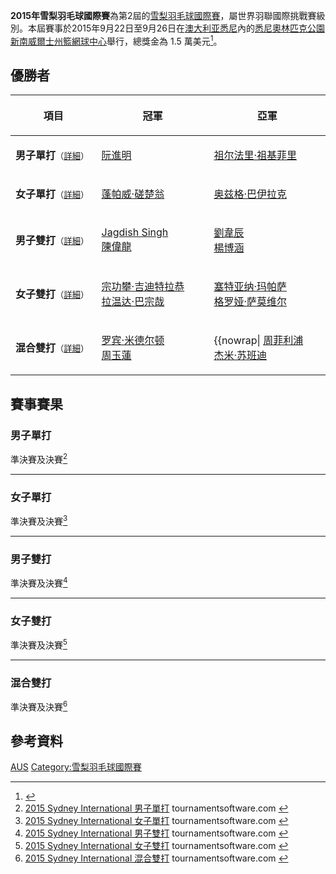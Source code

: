 {{noteTA|G1=Badminton
|1=zh-cn:悉尼;zh-hk:雪梨;zh-tw:雪梨;}}
{{infobox badminton event
|name           = 2015年悉尼羽毛球國際賽
|image          = 
|size           = 
|caption        =
|dates          = 2015年9月22日－9月26日
|number_edition = 第2屆
|level          = 4A
|prize_money    = 1.5 萬美元
|location       = {{AUS}}[[悉尼|悉尼]]
|venue          = [[悉尼奧林匹克公園|悉尼奧林匹克公園]]<br/>[[新南威爾士州籃網球中心|新南威爾士州籃網球中心]]
|previous       = 2014年雪梨羽毛球國際賽 
|next           = 2016年雪梨羽毛球國際賽
}}
'''2015年雪梨羽毛球國際賽'''為第2屆的[[雪梨羽毛球國際賽|雪梨羽毛球國際賽]]，屬世界羽聯國際挑戰賽級別。本屆賽事於2015年9月22日至9月26日在[[澳大利亚|澳大利亚]][[悉尼|悉尼]]內的[[悉尼奧林匹克公園|悉尼奧林匹克公園]][[新南威爾士州籃網球中心|新南威爾士州籃網球中心]]舉行，總獎金為 1.5 萬美元<ref>{{cite web|title=Tournament Prospectus -  2015 SYDNEY INTERNATIONAL CHALLENGE|url=http://www.bwfbadminton.org/file.aspx?id=641042&dl=1|publisher=BWF|accessdate=2015-09-24|archive-date=2015-09-25|archive-url=https://web.archive.org/web/20150925100950/http://www.bwfbadminton.org/file.aspx?id=641042&dl=1|dead-url=no}}{{en}}</ref>。

== 優勝者 ==
{| class=wikitable style="font-size:small"
!width="200"|項目
!width="250"|冠軍
!width="250"|亞軍
|-
|'''男子單打'''<small>（[[#男子單打|詳細]]）</small>
|{{flagicon|VIE}} [[阮進明|阮進明]]
|{{flagicon|MAS}} [[祖尔法里·祖基菲里|祖尔法里·祖基菲里]]
|-
|'''女子單打'''<small>（[[#女子單打|詳細]]）</small>
|{{flagicon|THA}} [[蓬帕威·磋楚翁|蓬帕威·磋楚翁]]
|{{flagicon|TUR}} [[奥兹格·巴伊拉克|奥兹格·巴伊拉克]]
|-
|'''男子雙打'''<small>（[[#男子雙打|詳細]]）</small>
|{{flagicon|MAS}} [[Jagdish_Singh|Jagdish Singh]] <br/>{{flagicon|MAS}} [[陳偉龍|陳偉龍]]
|{{flagicon|TPE}} [[劉韋辰_(羽毛球運動員)|劉韋辰]] <br/>{{flagicon|TPE}} [[楊博涵|楊博涵]]
|-
|'''女子雙打'''<small>（[[#女子雙打|詳細]]）</small>
|{{flagicon|THA}} [[宗功攀·吉迪特拉恭|宗功攀·吉迪特拉恭]] <br/>{{flagicon|THA}} [[拉温达·巴宗哉|拉温达·巴宗哉]]
|{{flagicon|AUS}} [[塞特亚纳·玛帕萨|塞特亚纳·玛帕萨]] <br/>{{flagicon|AUS}} [[格罗娅·萨莫维尔|格罗娅·萨莫维尔]]
|-
|'''混合雙打'''<small>（[[#混合雙打|詳細]]）</small>
|{{flagicon|AUS}} [[罗宾·米德尔顿|罗宾·米德尔顿]] <br/>{{flagicon|AUS}} [[周玉蓮|周玉蓮]]
|{{nowrap|{{flagicon|USA}} [[周菲利浦|周菲利浦]] <br/>{{flagicon|USA}} [[杰米·苏班迪|杰米·苏班迪]]
|}

== 賽事賽果 ==
=== 男子單打 ===
;準決賽及決賽<ref name="MS">[http://bwf.tournamentsoftware.com/sport/draw.aspx?id=60E432E1-5BB1-4317-9571-99AB33E759DA&draw=14 2015 Sydney International 男子單打] {{Wayback|url=http://bwf.tournamentsoftware.com/sport/draw.aspx?id=60E432E1-5BB1-4317-9571-99AB33E759DA&draw=14 |date=20191214123305 }} tournamentsoftware.com {{en}}</ref>
{{4TeamBracket-Tennis3-v2
| team-width=200
| RD1-seed1=1
| RD1-team1='''{{nowrap|{{flagicon|MAS}} [[祖尔法里·祖基菲里|祖尔法里·祖基菲里]]}}
| RD1-score1-1='''21
| RD1-score1-2='''21
| RD1-score1-3=
| RD1-seed2=3
| RD1-team2={{flagicon|BEL}} [[谭雨涵|谭雨涵]]
| RD1-score2-1=11
| RD1-score2-2=16
| RD1-score2-3=

| RD1-seed3=14
| RD1-team3={{flagicon|MAS}} [[Zulhelmi_Zulkiffli|Zulhelmi Zulkiffli]]
| RD1-score3-1=13
| RD1-score3-2=7
| RD1-score3-3=
| RD1-seed4=2
| RD1-team4='''{{flagicon|VIE}} [[阮進明|阮進明]]
| RD1-score4-1='''21
| RD1-score4-2='''21
| RD1-score4-3=

| RD2-seed1=1
| RD2-team1={{nowrap|{{flagicon|MAS}} [[祖尔法里·祖基菲里|祖尔法里·祖基菲里]]}}
| RD2-score1-1=11
| RD2-score1-2=12
| RD2-score1-3=
| RD2-seed2=2
| RD2-team2='''{{flagicon|VIE}} [[阮進明|阮進明]]
| RD2-score2-1='''21
| RD2-score2-2='''21
| RD2-score2-3=
}}
----

=== 女子單打 ===
;準決賽及決賽<ref name="WS">[http://bwf.tournamentsoftware.com/sport/draw.aspx?id=60E432E1-5BB1-4317-9571-99AB33E759DA&draw=3 2015 Sydney International 女子單打] tournamentsoftware.com {{en}}</ref>
{{4TeamBracket-Tennis3-v2
| team-width=200
| RD1-seed1=1
| RD1-team1={{flagicon|USA}} [[杰米·苏班迪|杰米·苏班迪]]
| RD1-score1-1=16
| RD1-score1-2=13
| RD1-score1-3=
| RD1-seed2=3
| RD1-team2='''{{flagicon|TUR}} [[奥兹格·巴伊拉克|奥兹格·巴伊拉克]]
| RD1-score2-1='''21
| RD1-score2-2='''21
| RD1-score2-3=

| RD1-seed3=4
| RD1-team3='''{{flagicon|THA}} [[蓬帕威·磋楚翁|蓬帕威·磋楚翁]]
| RD1-score3-1='''21
| RD1-score3-2='''21
| RD1-score3-3=
| RD1-seed4=
| RD1-team4={{flagicon|AUS}} [[Joy_Lai|Joy Lai]]
| RD1-score4-1=16
| RD1-score4-2=15
| RD1-score4-3=

| RD2-seed1=3
| RD2-team1={{flagicon|TUR}} [[奥兹格·巴伊拉克|奥兹格·巴伊拉克]]
| RD2-score1-1=11
| RD2-score1-2='''21
| RD2-score1-3=19
| RD2-seed2=4
| RD2-team2='''{{flagicon|THA}} [[蓬帕威·磋楚翁|蓬帕威·磋楚翁]]
| RD2-score2-1='''21
| RD2-score2-2=14
| RD2-score2-3='''21
}}
----

=== 男子雙打 ===
;準決賽及決賽<ref name="MD">[http://bwf.tournamentsoftware.com/sport/draw.aspx?id=60E432E1-5BB1-4317-9571-99AB33E759DA&draw=4 2015 Sydney International 男子雙打] tournamentsoftware.com {{en}}</ref>
{{4TeamBracket-Tennis3-v2
| team-width=200
| RD1-seed1=
| RD1-team1='''{{flagicon|TPE}} [[劉韋辰_(羽毛球運動員)|劉韋辰]] <br/> {{flagicon|TPE}} [[楊博涵|楊博涵]]
| RD1-score1-1='''21
| RD1-score1-2='''21
| RD1-score1-3=
| RD1-seed2=4
| RD1-team2={{flagicon|THA}} [[博丁·伊沙拉|博丁·伊沙拉]] <br/> {{flagicon|THA}} [[尼迪蓬·潘普佩克|尼迪蓬·潘普佩克]]
| RD1-score2-1=18
| RD1-score2-2=19
| RD1-score2-3=

| RD1-seed3=
| RD1-team3={{flagicon|PAK}} [[里兹万·阿扎姆|里兹万·阿扎姆]] <br/> {{flagicon|AUS}} [[Michael_Fariman|Michael Fariman]]
| RD1-score3-1=19
| RD1-score3-2=9
| RD1-score3-3=
| RD1-seed4=
| RD1-team4='''{{flagicon|MAS}} [[Jagdish_Singh|Jagdish Singh]] <br/> {{flagicon|MAS}} [[陳偉龍|陳偉龍]]
| RD1-score4-1='''21
| RD1-score4-2='''21
| RD1-score4-3=

| RD2-seed1=
| RD2-team1={{flagicon|TPE}} [[劉韋辰_(羽毛球運動員)|劉韋辰]] <br/> {{flagicon|TPE}} [[楊博涵|楊博涵]]
| RD2-score1-1='''21
| RD2-score1-2=17
| RD2-score1-3=11
| RD2-seed2=
| RD2-team2='''{{flagicon|MAS}} [[Jagdish_Singh|Jagdish Singh]] <br/> {{flagicon|MAS}} [[陳偉龍|陳偉龍]]
| RD2-score2-1=13
| RD2-score2-2='''21
| RD2-score2-3='''21
}}
----

=== 女子雙打 ===
;準決賽及決賽<ref name="WD">[http://bwf.tournamentsoftware.com/sport/draw.aspx?id=60E432E1-5BB1-4317-9571-99AB33E759DA&draw=5 2015 Sydney International 女子雙打] tournamentsoftware.com {{en}}</ref>
{{4TeamBracket-Tennis3-v2
| team-width=200
| RD1-seed1=1
| RD1-team1='''{{flagicon|THA}} [[宗功攀·吉迪特拉恭|宗功攀·吉迪特拉恭]] <br/> {{flagicon|THA}} [[拉温达·巴宗哉|拉温达·巴宗哉]]
| RD1-score1-1='''21
| RD1-score1-2='''21
| RD1-score1-3=
| RD1-seed2=
| RD1-team2={{flagicon|MAS}} [[Khoo_Pei_Shan|Khoo Pei Shan]] <br/> {{flagicon|MAS}} [[Ti_Wei_Chyi|Ti Wei Chyi]]
| RD1-score2-1=9
| RD1-score2-2=11
| RD1-score2-3=

| RD1-seed3=
| RD1-team3='''{{flagicon|AUS}} [[塞特亚纳·玛帕萨|塞特亚纳·玛帕萨]] <br/> {{flagicon|AUS}} [[格罗娅·萨莫维尔|格罗娅·萨莫维尔]]
| RD1-score3-1='''21
| RD1-score3-2='''21
| RD1-score3-3=
| RD1-seed4=2
| RD1-team4={{flagicon|USA}} [[李意恒|李意恒]] <br/> {{flagicon|USA}} [[宝拉·琳·奥巴娜娜|宝拉·琳·奥巴娜娜]]
| RD1-score4-1=14
| RD1-score4-2=19
| RD1-score4-3=

| RD2-seed1=1
| RD2-team1='''{{flagicon|THA}} [[宗功攀·吉迪特拉恭|宗功攀·吉迪特拉恭]] <br/> {{flagicon|THA}} [[拉温达·巴宗哉|拉温达·巴宗哉]]
| RD2-score1-1='''21
| RD2-score1-2='''21
| RD2-score1-3=
| RD2-seed2=
| RD2-team2={{flagicon|AUS}} [[塞特亚纳·玛帕萨|塞特亚纳·玛帕萨]] <br/> {{flagicon|AUS}} [[格罗娅·萨莫维尔|格罗娅·萨莫维尔]]
| RD2-score2-1=13
| RD2-score2-2=9
| RD2-score2-3=
}}
----

=== 混合雙打 ===
;準決賽及決賽<ref name="XD">[http://bwf.tournamentsoftware.com/sport/draw.aspx?id=60E432E1-5BB1-4317-9571-99AB33E759DA&draw=6 2015 Sydney International 混合雙打] tournamentsoftware.com {{en}}</ref>
{{4TeamBracket-Tennis3-v2
| team-width=200
| RD1-seed1=1
| RD1-team1='''{{flagicon|USA}} [[周菲利浦|周菲利浦]] <br/> {{flagicon|USA}} [[杰米·苏班迪|杰米·苏班迪]]
| RD1-score1-1='''21
| RD1-score1-2='''21
| RD1-score1-3=
| RD1-seed2=3
| RD1-team2={{flagicon|AUS}} [[曹善凱|曹善凱]] <br/> {{flagicon|AUS}} [[格罗娅·萨莫维尔|格罗娅·萨莫维尔]]
| RD1-score2-1=15
| RD1-score2-2=9
| RD1-score2-3=

| RD1-seed3=
| RD1-team3={{flagicon|AUS}} [[沙旺·塞拉辛哈|沙旺·塞拉辛哈]] <br/> {{flagicon|AUS}} [[塞特亚纳·玛帕萨|塞特亚纳·玛帕萨]] (棄權)
| RD1-score3-1=
| RD1-score3-2=
| RD1-score3-3=
| RD1-seed4=2
| RD1-team4='''{{flagicon|AUS}} [[罗宾·米德尔顿|罗宾·米德尔顿]] <br/> {{flagicon|AUS}} [[周玉蓮|周玉蓮]]
| RD1-score4-1=
| RD1-score4-2=
| RD1-score4-3=

| RD2-seed1=1
| RD2-team1={{flagicon|USA}} [[周菲利浦|周菲利浦]] <br/> {{flagicon|USA}} [[杰米·苏班迪|杰米·苏班迪]]
| RD2-score1-1=8
| RD2-score1-2=17
| RD2-score1-3=
| RD2-seed2=2
| RD2-team2='''{{flagicon|AUS}} [[罗宾·米德尔顿|罗宾·米德尔顿]] <br/> {{flagicon|AUS}} [[周玉蓮|周玉蓮]]
| RD2-score2-1='''21
| RD2-score2-2='''21
| RD2-score2-3=
}}

== 參考資料 ==
{{Reflist}}

[[Category:2015年世界羽聯國際挑戰賽|AUS]]
[[Category:雪梨羽毛球國際賽|Category:雪梨羽毛球國際賽]]